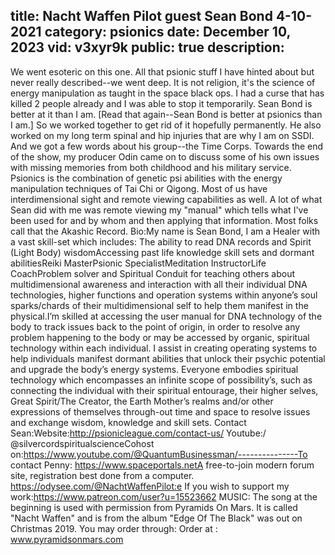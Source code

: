 title: Nacht Waffen Pilot guest Sean Bond 4-10-2021
category: psionics
date: December 10, 2023
vid: v3xyr9k
public: true
description:
---
We went esoteric on this one. All that psionic stuff I have hinted about but never really described--we went deep. It is not religion, it's the science of energy manipulation as taught in the space black ops. I had a curse that has killed 2 people already and I was able to stop it temporarily. Sean Bond is better at it than I am. [Read that again--Sean Bond is better at psionics than I am.] So we worked together to get rid of it hopefully permanently. He also worked on my long term spinal and hip injuries that are why I am on SSDI. And we got a few words about his group--the Time Corps.
Towards the end of the show, my producer Odin came on to discuss some of his own issues with missing memories from both childhood and his military service.
Psionics is the combination of genetic psi abilities with the energy manipulation techniques of Tai Chi or Qigong. Most of us have interdimensional sight and remote viewing capabilities as well. A lot of what Sean did with me was remote viewing my "manual" which tells what I've been used for and by whom and then applying that information. Most folks call that the Akashic Record.
Bio:My name is Sean Bond, I am a Healer with a vast skill-set which includes:
The ability to read DNA records and Spirit (Light Body) wisdomAccessing past life knowledge skill sets and dormant abilitiesReiki MasterPsionic SpecialistMeditation InstructorLife CoachProblem solver and Spiritual Conduit for teaching others about multidimensional awareness and interaction with all their individual DNA technologies, higher functions and operation systems within anyone’s soul sparks/chards of their multidimensional self to help them manifest in the physical.I’m skilled at accessing the user manual for DNA technology of the body to track issues back to the point of origin, in order to resolve any problem happening to the body or may be accessed by organic, spiritual technology within each individual. I assist in creating operating systems to help individuals manifest dormant abilities that unlock their psychic potential and upgrade the body’s energy systems.
Everyone embodies spiritual technology which encompasses an infinite scope of possibility’s, such as connecting the individual with their spiritual entourage, their higher selves, Great Spirit/The Creator, the Earth Mother’s realms and/or other expressions of themselves through-out time and space to resolve issues and exchange wisdom, knowledge and skill sets.
Contact Sean:Website:http://psionicleague.com/contact-us/
Youtube:/ @silvercordspiritualscienceCohost on:https://www.youtube.com/@QuantumBusinessman/---------------To contact Penny:
https://www.spaceportals.net​​​​​A free-to-join modern forum site, registration best done from a computer.
https://odysee.com/@NachtWaffenPilot:e
If you wish to support my work:https://www.patreon.com/user?u=15523662
MUSIC:
The song at the beginning is used with permission from Pyramids On Mars.
It is called "Nacht Waffen" and is from the album "Edge Of The Black" was out on Christmas 2019.
You may order through:
Order at : www.pyramidsonmars.com
